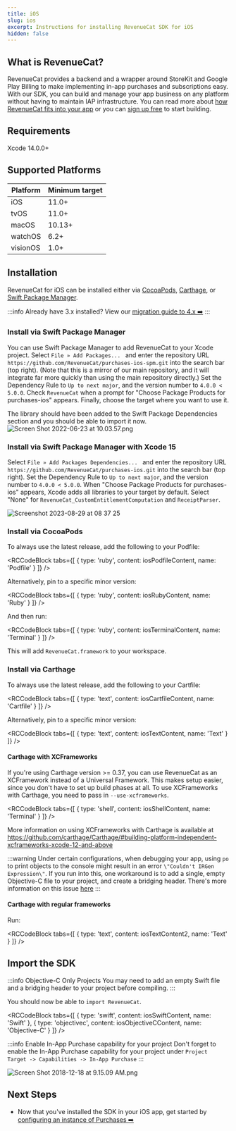 ```yaml
---
title: iOS
slug: ios
excerpt: Instructions for installing RevenueCat SDK for iOS
hidden: false
---
```

## What is RevenueCat?

RevenueCat provides a backend and a wrapper around StoreKit and Google Play Billing to make implementing in-app purchases and subscriptions easy. With our SDK, you can build and manage your app business on any platform without having to maintain IAP infrastructure. You can read more about [how RevenueCat fits into your app](https://www.revenuecat.com/blog/growth/where-does-revenuecat-fit-in-your-app/) or you can [sign up free](https://app.revenuecat.com/signup) to start building.

## Requirements

Xcode 14.0.0+

## Supported Platforms

| Platform | Minimum target |
| --- | --- |
| iOS | 11.0+ |
| tvOS | 11.0+ |
| macOS | 10.13+ |
| watchOS | 6.2+ |
| visionOS | 1.0+ |

## Installation

RevenueCat for iOS can be installed either via [CocoaPods](/getting-started/installation/ios#section-install-via-cocoapods), [Carthage](ios#section-install-via-carthage), or [Swift Package Manager](/getting-started/installation/ios#section-install-via-swift-package-manager). 

:::info
Already have 3.x installed? View our [migration guide to 4.x ➡️](/sdk-guides/ios-native-3x-to-4x-migration)
:::

<YouTubeEmbed videoId="QS7BTorY4" title="Set up RevenueCat Purchases SDK for iOS" />

### Install via Swift Package Manager

You can use Swift Package Manager to add RevenueCat to your Xcode project. Select `File » Add Packages... ` and enter the repository URL `https://github.com/RevenueCat/purchases-ios-spm.git` into the search bar (top right). (Note that this is a mirror of our main repository, and it will integrate far more quickly than using the main repository directly.) Set the Dependency Rule to `Up to next major`, and the version number to `4.0.0 < 5.0.0`. Check `RevenueCat` when a prompt for "Choose Package Products for purchases-ios" appears. Finally, choose the target where you want to use it. 

The library should have been added to the Swift Package Dependencies section and you should be able to import it now.
![](/images/bd6e034-Screen_Shot_2022-06-23_at_10.03.57_b687bb9058a5091285b2b222d4d616f7.png "Screen Shot 2022-06-23 at 10.03.57.png")
### Install via Swift Package Manager with Xcode 15

Select `File » Add Packages Dependencies... ` and enter the repository URL `https://github.com/RevenueCat/purchases-ios.git` into the search bar (top right). Set the Dependency Rule to `Up to next major`, and the version number to `4.0.0 < 5.0.0`. When "Choose Package Products for purchases-ios" appears, Xcode adds all libraries to your target by default. Select "None" for `RevenueCat_CustomEntitlementComputation` and `ReceiptParser`.

![](https://github.com/RevenueCat/purchases-ios/assets/685609/0ddf0c35-5681-4d38-b4dc-d2ebdae24988 "Screenshot 2023-08-29 at 08 37 25")
### Install via CocoaPods

To always use the latest release, add the following to your Podfile:


<RCCodeBlock tabs={[
    { type: 'ruby', content: iosPodfileContent, name: 'Podfile' }
]} />

Alternatively, pin to a specific minor version:


<RCCodeBlock tabs={[
    { type: 'ruby', content: iosRubyContent, name: 'Ruby' }
]} />

And then run:


<RCCodeBlock tabs={[
    { type: 'ruby', content: iosTerminalContent, name: 'Terminal' }
]} />

This will add `RevenueCat.framework` to your workspace.

### Install via Carthage

To always use the latest release, add the following to your Cartfile:


<RCCodeBlock tabs={[
    { type: 'text', content: iosCartfileContent, name: 'Cartfile' }
]} />

Alternatively, pin to a specific minor version:


<RCCodeBlock tabs={[
    { type: 'text', content: iosTextContent, name: 'Text' }
]} />

#### Carthage with XCFrameworks

If you're using Carthage version >= 0.37, you can use RevenueCat as an XCFramework instead of a Universal Framework. This makes setup easier, since you don't have to set up build phases at all. 
To use XCFrameworks with Carthage, you need to pass in `--use-xcframeworks`.


<RCCodeBlock tabs={[
    { type: 'shell', content: iosShellContent, name: 'Terminal' }
]} />

More information on using XCFrameworks with Carthage is available at https://github.com/carthage/Carthage/#building-platform-independent-xcframeworks-xcode-12-and-above

:::warning
Under certain configurations, when debugging your app, using `po` to print objects to the console might result in an error `\"Couldn't IRGen Expression\"`. If you run into this, one workaround is to add a single, empty Objective-C file to your project, and create a bridging header. There's more information on this issue [here](https://steipete.com/posts/couldnt-irgen-expression/)
:::

#### Carthage with regular frameworks

Run:


<RCCodeBlock tabs={[
    { type: 'text', content: iosTextContent2, name: 'Text' }
]} />

## Import the SDK

:::info Objective-C Only Projects
You may need to add an empty Swift file and a bridging header to your project before compiling.
:::

You should now be able to `import RevenueCat`.


<RCCodeBlock tabs={[
    { type: 'swift', content: iosSwiftContent, name: 'Swift' },
    { type: 'objectivec', content: iosObjectiveCContent, name: 'Objective-C' }
]} />

:::info Enable In-App Purchase capability for your project
Don't forget to enable the In-App Purchase capability for your project under `Project Target -> Capabilities -> In-App Purchase`
:::

![](/images/65db383-Screen_Shot_2018-12-18_at_9.15.09_AM_7e473b83b672c36b1757c3b0b0a4f1d7.png "Screen Shot 2018-12-18 at 9.15.09 AM.png")

## Next Steps

* Now that you've installed the SDK in your iOS app, get started by [configuring an instance of Purchases ➡️](/getting-started/quickstart#4-using-revenuecats-purchases-sdk)
